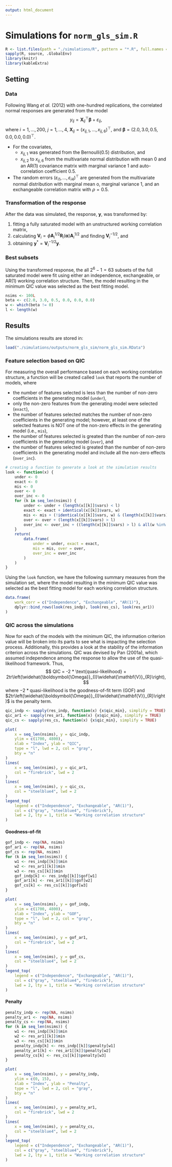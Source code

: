 ```yaml
---
output: html_document
---
```


# Simulations for `norm_gls_sim.R`
```r
R <- list.files(path = "./simulations/R", pattern = "*.R", full.names = TRUE)
sapply(R, source, .GlobalEnv)
library(knitr)
library(kableExtra)
```

## Setting

### Data
Following Wang *et al.* (2012) with one-hundred replications, the correlated normal responses are generated from the model $$y_{ij} = \mathbf{X}_{ij}^{\top}\boldsymbol{\beta} + \varepsilon_{ij},$$ where $i = 1, \ldots, 200,$ $j = 1, \ldots, 4,$ $\mathbf{X}_{ij} = (x_{ij, 1}, \ldots, x_{ij, 6})^{\top},$ and $\boldsymbol{\beta} = (2.0, 3.0, 0.5, 0.0, 0.0, 0.0)^{\top}.$

- For the covariates,
    - $x_{ij,1}$ was generated from the Bernoulli(0.5) distribution, and 
    - $x_{ij,2}$ to $x_{ij,6}$ from the multivariate normal distribution with mean 0 and an AR(1) covariance matrix with marginal variance 1 and auto-correlation coefficient 0.5.
- The random errors $(\varepsilon_{i1}, \ldots, \varepsilon_{i4})^{\top}$ are generated from the multivariate normal distribution with marginal mean o, marginal variance 1, and an exchangeable correlation matrix with $\rho = 0.5$.

### Transformation of the response
After the data was simulated, the response, $\mathbf{y},$ was transformed by:

1. fitting a fully saturated model with an unstructured working correlation matrix,
2. calculating $\mathbf{V}_{i} = \phi \mathbf{A}_{i}^{1/2}\mathbf{R}_{i}(\boldsymbol{\alpha})\mathbf{A}_{i}^{1/2}$ and finding $\mathbf{V}_{i}^{-1/2}$, and
3. obtaining $\mathbf{y}^{*} = \mathbf{V}_{i}^{-1/2}\mathbf{y}$.

### Best subsets
Using the transformed response, the all $2^6 - 1 = 63$ subsets of the full saturated model were fit using either an independence, exchangeable, or AR(1) working correlation structure. Then, the model resulting in the minimum QIC value was selected as the best fitting model.

```r
nsims <- 100L
beta <- c(2.0, 3.0, 0.5, 0.0, 0.0, 0.0)
w <- which(beta != 0)
l <- length(w)
```


## Results
The simulations results are stored in:
```r
load("./simulations/outputs/norm_gls_sim/norm_gls_sim.RData")
```

### Feature selection based on QIC
For measuring the overall performance based on each working correlation structure, a function will be created called `look` that reports the number of models, where

- the number of features selected is less than the number of non-zero coefficients in the generating model (`under`), 
- only the non-zero features from the generating model were selected (`exact`), 
- the number of features selected matches the number of non-zero coefficients in the generating model; however, at least one of the selected features is NOT one of the non-zero effects in the generating model (i.e., `mis`),
- the number of features selected is greated than the number of non-zero coefficients in the generating model (`over`), and
- the number of features selected is greated than the number of non-zero coefficients in the generating model and include all the non-zero effects (`over_inc`).

```r
# creating a function to generate a look at the simulation results
look <- function(x) {
    under <- 0
    exact <- 0
    mis <- 0
    over <- 0
    over_inc <- 0
    for (k in seq_len(nsims)) {
        under <- under + (length(x[[k]]$vars) < l)
        exact <- exact + identical(x[[k]]$vars, w)
        mis <- mis + (!identical(x[[k]]$vars, w) & (length(x[[k]]$vars) == l))
        over <- over + (length(x[[k]]$vars) > l)
        over_inc <- over_inc + ((length(x[[k]]$vars) > l) & all(w %in% x[[k]]$vars))
    }
    return(
        data.frame(
            under = under, exact = exact,
            mis = mis, over = over,
            over_inc = over_inc
        )
    )
}
```

Using the `look` function, we have the following summary measures from the simulation set, where the model resulting in the minimum QIC value was selected as the best fitting model for each working correlation structure.
```r
data.frame(
    work_corr = c("Independence", "Exchangeable", "AR(1)"),
    dplyr::bind_rows(look(res_indp), look(res_cs), look(res_ar1))
)
```

### QIC across the simulations
Now for each of the models with the minimum QIC, the information criterion value will be broken into its parts to see what is impacting the selection process. Additionally, this provides a look at the stability of the information criterion across the simulations. QIC was devised by Pan (2001a), which assumed independence among the response to allow the use of the quasi-likelihood framework. Thus,
$$
QIC = -2 * \text{quasi-likelihood} + 2tr\left(\widehat{\boldsymbol{\Omega}}_{I}\widehat{\mathbf{V}}_{R}\right),
$$
where $-2 * \text{quasi-likelihood}$ is the goodness-of-fit term (GOF) and $2tr\left(\widehat{\boldsymbol{\Omega}}_{I}\widehat{\mathbf{V}}_{R}\right)$ is the penalty term.
```r
qic_indp <- sapply(res_indp, function(x) {x$qic_min}, simplify = TRUE)
qic_ar1 <- sapply(res_ar1, function(x) {x$qic_min}, simplify = TRUE)
qic_cs <- sapply(res_cs, function(x) {x$qic_min}, simplify = TRUE)

plot(
    x = seq_len(nsims), y = qic_indp,
    ylim = c(1700, 4800),
    xlab = "Index", ylab = "QIC",
    type = "l", lwd = 2, col = "gray",
    bty = "n"
)
lines(
    x = seq_len(nsims), y = qic_ar1,
    col = "firebrick", lwd = 2
)
lines(
    x = seq_len(nsims), y = qic_cs,
    col = "steelblue4", lwd = 2
)
legend_top(
    legend = c("Independence", "Exchangeable", "AR(1)"),
    col = c("gray", "steelblue4", "firebrick"),
    lwd = 2, lty = 1, title = "Working correlation structure"
)
```


#### Goodness-of-fit
```r
gof_indp <- rep(NA, nsims)
gof_ar1 <- rep(NA, nsims)
gof_cs <- rep(NA, nsims)
for (k in seq_len(nsims)) {
    w1 <- res_indp[[k]]$min
    w2 <- res_ar1[[k]]$min
    w3 <- res_cs[[k]]$min
    gof_indp[k] <- res_indp[[k]]$gof[w1]
    gof_ar1[k] <- res_ar1[[k]]$gof[w2]
    gof_cs[k] <- res_cs[[k]]$gof[w3]
}

plot(
    x = seq_len(nsims), y = gof_indp,
    ylim = c(1700, 4800),
    xlab = "Index", ylab = "GOF",
    type = "l", lwd = 2, col = "gray",
    bty = "n"
)
lines(
    x = seq_len(nsims), y = gof_ar1,
    col = "firebrick", lwd = 2
)
lines(
    x = seq_len(nsims), y = gof_cs,
    col = "steelblue4", lwd = 2
)
legend_top(
    legend = c("Independence", "Exchangeable", "AR(1)"),
    col = c("gray", "steelblue4", "firebrick"),
    lwd = 2, lty = 1, title = "Working correlation structure"
)
```

#### Penalty
```r
penalty_indp <- rep(NA, nsims)
penalty_ar1 <- rep(NA, nsims)
penalty_cs <- rep(NA, nsims)
for (k in seq_len(nsims)) {
    w1 <- res_indp[[k]]$min
    w2 <- res_ar1[[k]]$min
    w3 <- res_cs[[k]]$min
    penalty_indp[k] <- res_indp[[k]]$penalty[w1]
    penalty_ar1[k] <- res_ar1[[k]]$penalty[w2]
    penalty_cs[k] <- res_cs[[k]]$penalty[w3]
}

plot(
    x = seq_len(nsims), y = penalty_indp,
    ylim = c(0, 15),
    xlab = "Index", ylab = "Penalty",
    type = "l", lwd = 2, col = "gray",
    bty = "n"
)
lines(
    x = seq_len(nsims), y = penalty_ar1,
    col = "firebrick", lwd = 2
)
lines(
    x = seq_len(nsims), y = penalty_cs,
    col = "steelblue4", lwd = 2
)
legend_top(
    legend = c("Independence", "Exchangeable", "AR(1)"),
    col = c("gray", "steelblue4", "firebrick"),
    lwd = 2, lty = 1, title = "Working correlation structure"
)
```
